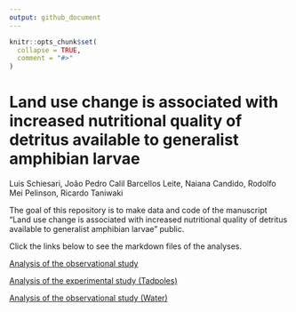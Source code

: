 ```yaml
---
output: github_document
---
```


<!-- README.md is generated from README.Rmd. Please edit that file -->

```r
knitr::opts_chunk$set(
  collapse = TRUE,
  comment = "#>"
)
```

# Land use change is associated with increased nutritional quality of detritus available to generalist amphibian larvae

Luis Schiesari, 
João Pedro Calil Barcellos Leite, 
Naiana Candido, 
Rodolfo Mei Pelinson, 
Ricardo Taniwaki


<!-- badges: start -->
<!-- badges: end -->

The goal of this repository is to make data and code of the manuscript "Land use change is associated with increased nutritional quality of detritus available to generalist amphibian larvae" public.

Click the links below to see the markdown files of the analyses.

[Analysis of the observational study](https://github.com/RodolfoPelinson/Detritus_generalist_amphibians/blob/master/scripts/Observational_study.md)

[Analysis of the experimental  study (Tadpoles)](https://github.com/RodolfoPelinson/Detritus_generalist_amphibians/blob/master/scripts/Experimental_study_tadpoles.md)

[Analysis of the observational study (Water)](https://github.com/RodolfoPelinson/Detritus_generalist_amphibians/blob/master/scripts/Experimental_study_water.md)